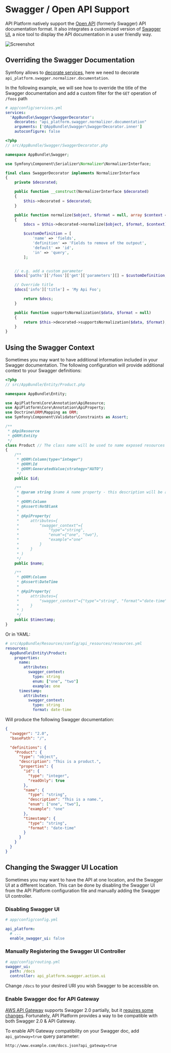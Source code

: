 # Swagger / Open API Support

API Platform natively support the [Open API](https://www.openapis.org/) (formerly Swagger) API documentation format.
It also integrates a customized version of [Swagger UI](https://swagger.io/swagger-ui/), a nice tool to display the
API documentation in a user friendly way.

![Screenshot](../distribution/images/swagger-ui-1.png)

## Overriding the Swagger Documentation

Symfony allows to [decorate services](https://symfony.com/doc/current/service_container/service_decoration.html), here we
need to decorate `api_platform.swagger.normalizer.documentation`.

In the following example, we will see how to override the title of the Swagger documentation and add a custom filter for
the `GET` operation of `/foos` path

```yaml
# app/config/services.yml
services:
  'AppBundle\Swagger\SwaggerDecorator':
    decorates: "api_platform.swagger.normalizer.documentation"
    arguments: ['@AppBundle\Swagger\SwaggerDecorator.inner']
    autoconfigure: false
```

```php
<?php
// src/AppBundle/Swagger/SwaggerDecorator.php

namespace AppBundle\Swagger;

use Symfony\Component\Serializer\Normalizer\NormalizerInterface;

final class SwaggerDecorator implements NormalizerInterface
{
    private $decorated;

    public function __construct(NormalizerInterface $decorated)
    {
        $this->decorated = $decorated;
    }

    public function normalize($object, $format = null, array $context = [])
    {
        $docs = $this->decorated->normalize($object, $format, $context);

        $customDefinition = [
            'name' => 'fields',
            'definition' => 'Fields to remove of the outpout',
            'default' => 'id',
            'in' => 'query',
        ];


	// e.g. add a custom parameter
	$docs['paths']['/foos']['get']['parameters'][] = $customDefinition;

	// Override title
	$docs['info']['title'] = 'My Api Foo';

        return $docs;
    }

    public function supportsNormalization($data, $format = null)
    {
        return $this->decorated->supportsNormalization($data, $format);
    }
}
```

## Using the Swagger Context

Sometimes you may want to have additional information included in your Swagger documentation.
The following configuration will provide additional context to your Swagger definitions:

```php
<?php
// src/AppBundle/Entity/Product.php

namespace AppBundle\Entity;

use ApiPlatform\Core\Annotation\ApiResource;
use ApiPlatform\Core\Annotation\ApiProperty;
use Doctrine\ORM\Mapping as ORM;
use Symfony\Component\Validator\Constraints as Assert;

/**
 * @ApiResource
 * @ORM\Entity
 */
class Product // The class name will be used to name exposed resources
{
    /**
     * @ORM\Column(type="integer")
     * @ORM\Id
     * @ORM\GeneratedValue(strategy="AUTO")
     */
    public $id;

    /**
     * @param string $name A name property - this description will be avaliable in the API documentation too.
     *
     * @ORM\Column
     * @Assert\NotBlank
     *
     * @ApiProperty(
     *     attributes={
     *         "swagger_context"={
     *             "type"="string",
     *             "enum"={"one", "two"},
     *             "example"="one"
     *         }
     *     }
     * )
     */
    public $name;

    /**
     * @ORM\Column
     * @Assert\DateTime
     *
     * @ApiProperty(
     *     attributes={
     *         "swagger_context"={"type"="string", "format"="date-time"}
     *     }
     * )
     */
    public $timestamp;
}
```

Or in YAML:

```yaml
# src/AppBundle/Resources/config/api_resources/resources.yml
resources:
  AppBundle\Entity\Product:
    properties:
      name:
        attributes:
          swagger_context:
            type: string
            enum: ["one", "two"]
            example: one
      timestamp:
        attributes:
          swagger_context:
            type: string
            format: date-time
```

Will produce the following Swagger documentation:

```json
{
  "swagger": "2.0",
  "basePath": "/",

  "definitions": {
    "Product": {
      "type": "object",
      "description": "This is a product.",
      "properties": {
        "id": {
          "type": "integer",
          "readOnly": true
        },
        "name": {
          "type": "string",
          "description": "This is a name.",
          "enum": ["one", "two"],
          "example": "one"
        },
        "timestamp": {
          "type": "string",
          "format": "date-time"
        }
      }
    }
  }
}
```

## Changing the Swagger UI Location

Sometimes you may want to have the API at one location, and the Swagger UI at a different location. This can be done by disabling the Swagger UI from the API Platform configuration file and manually adding the Swagger UI controller.

### Disabling Swagger UI

```yaml
# app/config/config.yml

api_platform:
  # ...
  enable_swagger_ui: false
```

### Manually Registering the Swagger UI Controller

```yaml
# app/config/routing.yml
swagger_ui:
  path: /docs
  controller: api_platform.swagger.action.ui
```

Change `/docs` to your desired URI you wish Swagger to be accessible on.

### Enable Swagger doc for API Gateway

[AWS API Gateway](https://aws.amazon.com/api-gateway/) supports Swagger 2.0 partially, but it [requires some changes](https://docs.aws.amazon.com/apigateway/latest/developerguide/api-gateway-known-issues.html).
Fortunately, API Platform provides a way to be compatible with both Swagger 2.0 & API Gateway.

To enable API Gateway compatibility on your Swagger doc, add `api_gateway=true` query parameter:

`http://www.example.com/docs.json?api_gateway=true`
